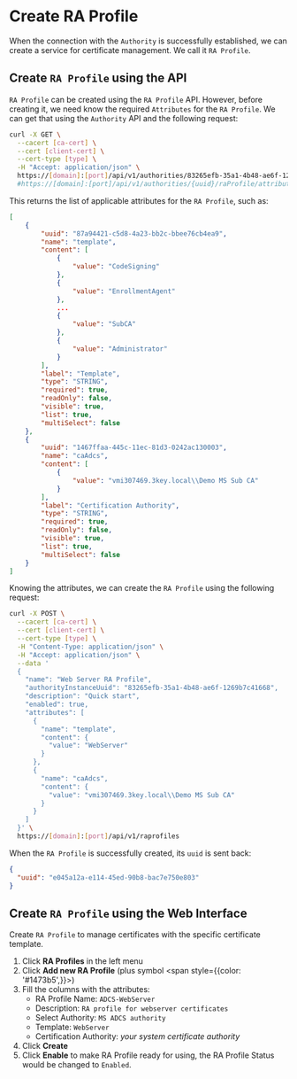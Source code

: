 # Create RA Profile


When the connection with the `Authority` is successfully established, we can create a service for certificate management. We call it `RA Profile`.

## Create `RA Profile` using the API

`RA Profile` can be created using the `RA Profile` API. However, before creating it, we need know the required `Attributes` for the `RA Profile`.
We can get that using the `Authority` API and the following request:

```bash
curl -X GET \
  --cacert [ca-cert] \
  --cert [client-cert] \
  --cert-type [type] \
  -H "Accept: application/json" \
  https://[domain]:[port]/api/v1/authorities/83265efb-35a1-4b48-ae6f-1269b7c41668/raProfile/attributes
  #https://[domain]:[port]/api/v1/authorities/{uuid}/raProfile/attributes
```

This returns the list of applicable attributes for the `RA Profile`, such as:
```json
[
    {
        "uuid": "87a94421-c5d8-4a23-bb2c-bbee76cb4ea9",
        "name": "template",
        "content": [
            {
                "value": "CodeSigning"
            },
            {
                "value": "EnrollmentAgent"
            },
            ...
            {
                "value": "SubCA"
            },
            {
                "value": "Administrator"
            }
        ],
        "label": "Template",
        "type": "STRING",
        "required": true,
        "readOnly": false,
        "visible": true,
        "list": true,
        "multiSelect": false
    },
    {
        "uuid": "1467ffaa-445c-11ec-81d3-0242ac130003",
        "name": "caAdcs",
        "content": [
            {
                "value": "vmi307469.3key.local\\Demo MS Sub CA"
            }
        ],
        "label": "Certification Authority",
        "type": "STRING",
        "required": true,
        "readOnly": false,
        "visible": true,
        "list": true,
        "multiSelect": false
    }
]
```

Knowing the attributes, we can create the `RA Profile` using the following request:
```bash
curl -X POST \
  --cacert [ca-cert] \
  --cert [client-cert] \
  --cert-type [type] \
  -H "Content-Type: application/json" \
  -H "Accept: application/json" \
  --data '
  {
    "name": "Web Server RA Profile",
    "authorityInstanceUuid": "83265efb-35a1-4b48-ae6f-1269b7c41668",
    "description": "Quick start",
    "enabled": true,
    "attributes": [
      {
        "name": "template",
        "content": {
          "value": "WebServer"
        }
      },
      {
        "name": "caAdcs",
        "content": {
          "value": "vmi307469.3key.local\\Demo MS Sub CA"
        }
      }
    ]
  }' \
  https://[domain]:[port]/api/v1/raprofiles
```

When the `RA Profile` is successfully created, its `uuid` is sent back:
```json
{
  "uuid": "e045a12a-e114-45ed-90b8-bac7e750e803"
}
```

## Create `RA Profile` using the Web Interface

Create `RA Profile` to manage certificates with the specific certificate template.

1. Click **RA Profiles** in the left menu 
2. Click **Add new RA Profile** (plus symbol <span style={{color: '#1473b5',}}><FontAwesomeIcon icon={faPlus} /></span>)
3. Fill the columns with the attributes:
    - RA Profile Name: `ADCS-WebServer`
    - Description: `RA profile for webserver certificates`
    - Select Authority: `MS ADCS authority`
    - Template: `WebServer`
    - Certification Authority: _your system certificate authority_
4. Click **Create** 
5. Click **Enable**  to make RA Profile ready for using, the RA Profile Status would be changed to `Enabled`.  

